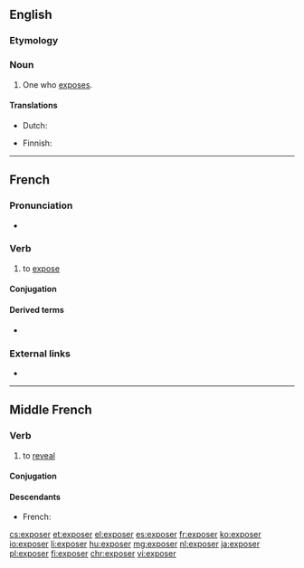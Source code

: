 ==English==

===Etymology===
{{suffix|expose|er|lang=en}}

===Noun===
{{en-noun}}

# One who [[expose]]s.

====Translations====
{{trans-top|one who exposes}}
* Dutch: {{t|nl|tentoonsteller|m}}
{{trans-mid}}
* Finnish: {{t|fi|paljastaja}}
{{trans-bottom}}

----

==French==

===Pronunciation===
* {{audio|Fr-exposer.ogg|Audio|lang=fr}}

===Verb===
{{fr-verb}}

# to [[expose]]

====Conjugation====
{{fr-conj-er|expos|avoir}}

====Derived terms====
* {{l|fr|sous-exposer}}

===External links===
* {{R:TLFi}}

----

==Middle French==

===Verb===
{{head|frm|verb}}

# to [[reveal]]

====Conjugation====
{{frm-conj-er|expos}}

====Descendants====
* French: {{l|fr|exposer}}

[[cs:exposer]]
[[et:exposer]]
[[el:exposer]]
[[es:exposer]]
[[fr:exposer]]
[[ko:exposer]]
[[io:exposer]]
[[li:exposer]]
[[hu:exposer]]
[[mg:exposer]]
[[nl:exposer]]
[[ja:exposer]]
[[pl:exposer]]
[[fi:exposer]]
[[chr:exposer]]
[[vi:exposer]]